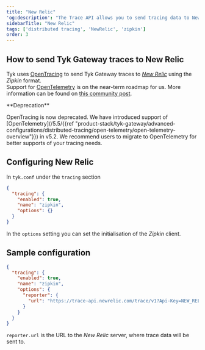 ```yaml
---
title: "New Relic"
'og:description': "The Trace API allows you to send tracing data to New Relic: either in the generic format or the Zipkin data format, enabling you to create your own tracing implementation."
sidebarTitle: "New Relic"
tags: ['distributed tracing', 'NewRelic', 'zipkin']
order: 3
---
```


## How to send Tyk Gateway traces to New Relic

Tyk uses [OpenTracing](https://opentracing.io/) to send Tyk Gateway traces to [*New Relic*](https://newrelic.com/) using the *Zipkin* format. <br />
Support for [OpenTelemetry](https://opentelemetry.io/) is on the near-term roadmap for us. More information can be found on [this community post](https://community.tyk.io/t/faq-opentelemetry-distributed-tracing/5682).


<Note>
**Deprecation**

OpenTracing is now deprecated. We have introduced support of [OpenTelemetry](/5.5/{{ref "product-stack/tyk-gateway/advanced-configurations/distributed-tracing/open-telemetry/open-telemetry-overview"}}) in v5.2. We recommend users to migrate to OpenTelemetry for better supports of your tracing needs.
</Note>


## Configuring New Relic

In `tyk.conf` under the `tracing` section

```.json
{
  "tracing": {
    "enabled": true,
    "name": "zipkin",
    "options": {}
  }
}
```

In the `options` setting you can set the initialisation of the *Zipkin* client.

## Sample configuration

```.json
{
  "tracing": {
    "enabled": true,
    "name": "zipkin",
    "options": {
      "reporter": {
        "url": "https://trace-api.newrelic.com/trace/v1?Api-Key=NEW_RELIC_LICENSE_KEY&Data-Format=zipkin&Data-Format-Version=2"
      }
    }
  }
}
```

`reporter.url` is the URL to the *New Relic* server, where trace data will be sent to.
